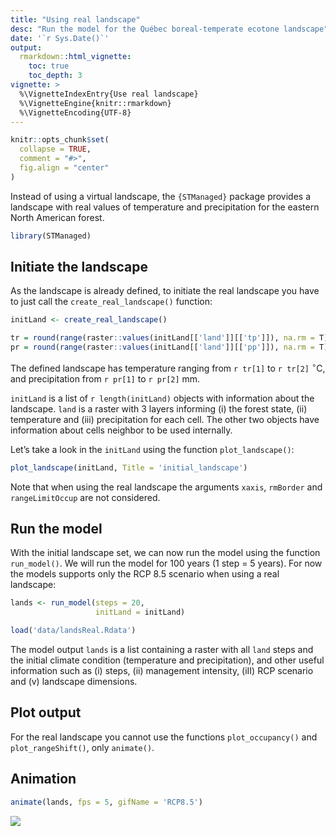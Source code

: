 ```yaml
---
title: "Using real landscape"
desc: "Run the model for the Québec boreal-temperate ecotone landscape"
date: '`r Sys.Date()`'
output:
  rmarkdown::html_vignette:
    toc: true
    toc_depth: 3
vignette: >
  %\VignetteIndexEntry{Use real landscape}
  %\VignetteEngine{knitr::rmarkdown}
  %\VignetteEncoding{UTF-8}
---
```


```r
knitr::opts_chunk$set(
  collapse = TRUE,
  comment = "#>",
  fig.align = "center"
)
```

Instead of using a virtual landscape, the `{STManaged}` package provides a landscape with real values of temperature and precipitation for the eastern North American forest.

```r
library(STManaged)
```

## Initiate the landscape

As the landscape is already defined, to initiate the real landscape you have to just call the `create_real_landscape()` function:

```r
initLand <- create_real_landscape()
```

```r
tr = round(range(raster::values(initLand[['land']][['tp']]), na.rm = T), 2)
pr = round(range(raster::values(initLand[['land']][['pp']]), na.rm = T), 2)
```

The defined landscape has temperature ranging from `r tr[1]` to `r tr[2]` $^\circ$C, and precipitation from `r pr[1]` to `r pr[2]` mm.

`initLand` is a list of `r length(initLand)` objects with information about the landscape. `land` is a raster with 3 layers informing (i) the forest state, (ii) temperature and (iii) precipitation for each cell. The other two objects have information about cells neighbor to be used internally.

Let's take a look in the `initLand` using the function `plot_landscape()`:

```r
plot_landscape(initLand, Title = 'initial_landscape')
```

Note that when using the real landscape the arguments `xaxis`, `rmBorder` and `rangeLimitOccup` are not considered.


## Run the model

With the initial landscape set, we can now run the model using the function `run_model()`.
We will run the model for 100 years (1 step = 5 years). For now the models supports only the RCP 8.5 scenario when using a real landscape:

```r
lands <- run_model(steps = 20,
                   initLand = initLand)
```

```r
load('data/landsReal.Rdata')
```

The model output `lands` is a list containing a raster with all `land` steps and the initial climate condition (temperature and precipitation), and other useful information such as (i) steps, (ii) management intensity, (iII) RCP scenario and (v) landscape dimensions.


## Plot output

For the real landscape you cannot use the functions `plot_occupancy()` and `plot_rangeShift()`, only `animate()`.

## Animation

```r
animate(lands, fps = 5, gifName = 'RCP8.5')
```

![](img/RCP8.5.gif)
